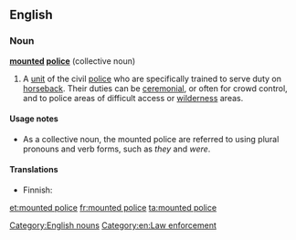 ==English==
{{wikipedia}}

===Noun===
'''[[mounted]] [[police]]''' {{context|singularonly|lang=en}} (collective noun)

# A [[unit]] of the civil [[police]] who are specifically trained to serve duty on [[horseback#Adverb|horseback]]. Their duties can be [[ceremonial]], or often for crowd control, and to police areas of difficult access or [[wilderness]] areas.

====Usage notes====
* As a collective noun, the mounted police are referred to using plural pronouns and verb forms, such as ''they'' and ''were''.

====Translations====
{{trans-top|unit of the civil police}}
* Finnish: {{t+|fi|ratsupoliisi}}
{{trans-mid}}
{{trans-bottom}}

[[Category:English nouns]]
[[Category:en:Law enforcement]]

[[et:mounted police]]
[[fr:mounted police]]
[[ta:mounted police]]
